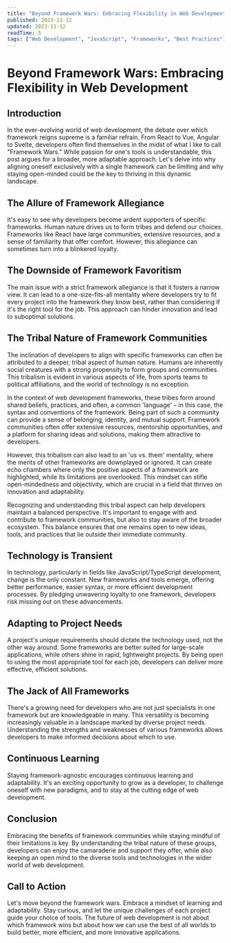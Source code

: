 ```yaml
---
title: "Beyond Framework Wars: Embracing Flexibility in Web Development"
published: 2023-11-12
updated: 2023-11-12
readTime: 5
tags: ["Web Development", "JavaScript", "Frameworks", "Best Practices"]
---
```


# Beyond Framework Wars: Embracing Flexibility in Web Development

## Introduction
In the ever-evolving world of web development, the debate over which framework reigns supreme is a familiar refrain. From React to Vue, Angular to Svelte, developers often find themselves in the midst of what I like to call "Framework Wars." While passion for one's tools is understandable, this post argues for a broader, more adaptable approach. Let's delve into why aligning oneself exclusively with a single framework can be limiting and why staying open-minded could be the key to thriving in this dynamic landscape.

## The Allure of Framework Allegiance
It's easy to see why developers become ardent supporters of specific frameworks. Human nature drives us to form tribes and defend our choices. Frameworks like React have large communities, extensive resources, and a sense of familiarity that offer comfort. However, this allegiance can sometimes turn into a blinkered loyalty.

## The Downside of Framework Favoritism
The main issue with a strict framework allegiance is that it fosters a narrow view. It can lead to a one-size-fits-all mentality where developers try to fit every project into the framework they know best, rather than considering if it's the right tool for the job. This approach can hinder innovation and lead to suboptimal solutions.

## The Tribal Nature of Framework Communities
The inclination of developers to align with specific frameworks can often be attributed to a deeper, tribal aspect of human nature. Humans are inherently social creatures with a strong propensity to form groups and communities. This tribalism is evident in various aspects of life, from sports teams to political affiliations, and the world of technology is no exception.

In the context of web development frameworks, these tribes form around shared beliefs, practices, and often, a common 'language' – in this case, the syntax and conventions of the framework. Being part of such a community can provide a sense of belonging, identity, and mutual support. Framework communities often offer extensive resources, mentorship opportunities, and a platform for sharing ideas and solutions, making them attractive to developers.

However, this tribalism can also lead to an 'us vs. them' mentality, where the merits of other frameworks are downplayed or ignored. It can create echo chambers where only the positive aspects of a framework are highlighted, while its limitations are overlooked. This mindset can stifle open-mindedness and objectivity, which are crucial in a field that thrives on innovation and adaptability.

Recognizing and understanding this tribal aspect can help developers maintain a balanced perspective. It's important to engage with and contribute to framework communities, but also to stay aware of the broader ecosystem. This balance ensures that one remains open to new ideas, tools, and practices that lie outside their immediate community.

## Technology is Transient
In technology, particularly in fields like JavaScript/TypeScript development, change is the only constant. New frameworks and tools emerge, offering better performance, easier syntax, or more efficient development processes. By pledging unwavering loyalty to one framework, developers risk missing out on these advancements.

## Adapting to Project Needs
A project's unique requirements should dictate the technology used, not the other way around. Some frameworks are better suited for large-scale applications, while others shine in rapid, lightweight projects. By being open to using the most appropriate tool for each job, developers can deliver more effective, efficient solutions.

## The Jack of All Frameworks
There's a growing need for developers who are not just specialists in one framework but are knowledgeable in many. This versatility is becoming increasingly valuable in a landscape marked by diverse project needs. Understanding the strengths and weaknesses of various frameworks allows developers to make informed decisions about which to use.

## Continuous Learning
Staying framework-agnostic encourages continuous learning and adaptability. It's an exciting opportunity to grow as a developer, to challenge oneself with new paradigms, and to stay at the cutting edge of web development.

## Conclusion
Embracing the benefits of framework communities while staying mindful of their limitations is key. By understanding the tribal nature of these groups, developers can enjoy the camaraderie and support they offer, while also keeping an open mind to the diverse tools and technologies in the wider world of web development.

## Call to Action
Let's move beyond the framework wars. Embrace a mindset of learning and adaptability. Stay curious, and let the unique challenges of each project guide your choice of tools. The future of web development is not about which framework wins but about how we can use the best of all worlds to build better, more efficient, and more innovative applications.
